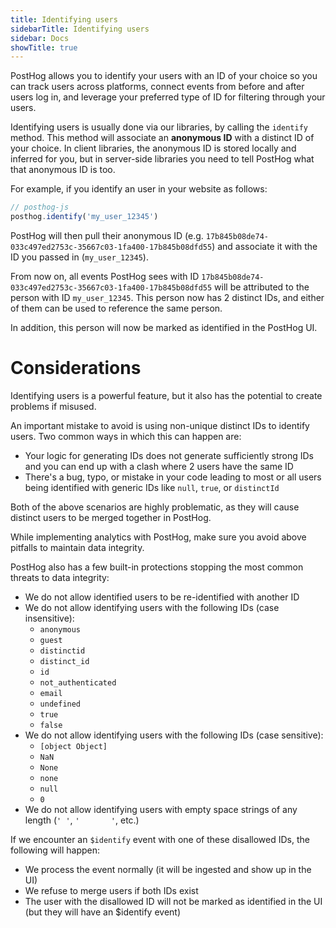 ```yaml
---
title: Identifying users
sidebarTitle: Identifying users
sidebar: Docs
showTitle: true
---
```


PostHog allows you to identify your users with an ID of your choice so you can track users across platforms, connect events from before and after users log in, and leverage your preferred type of ID for filtering through your users. 

Identifying users is usually done via our libraries, by calling the `identify` method. This method will associate an **anonymous ID** with a distinct ID of your choice. In client libraries, the anonymous ID is stored locally and inferred for you, but in server-side libraries you need to tell PostHog what that anonymous ID is too.

For example, if you identify an user in your website as follows:

```js
// posthog-js
posthog.identify('my_user_12345')
```

PostHog will then pull their anonymous ID (e.g. `17b845b08de74-033c497ed2753c-35667c03-1fa400-17b845b08dfd55`) and associate it with the ID you passed in (`my_user_12345`).

From now on, all events PostHog sees with ID `17b845b08de74-033c497ed2753c-35667c03-1fa400-17b845b08dfd55` will be attributed to the person with ID `my_user_12345`. This person now has 2 distinct IDs, and either of them can be used to reference the same person.

In addition, this person will now be marked as identified in the PostHog UI.

# Considerations

Identifying users is a powerful feature, but it also has the potential to create problems if misused. 

An important mistake to avoid is using non-unique distinct IDs to identify users. Two common ways in which this can happen are:

- Your logic for generating IDs does not generate sufficiently strong IDs and you can end up with a clash where 2 users have the same ID
- There's a bug, typo, or mistake in your code leading to most or all users being identified with generic IDs like `null`, `true`, or `distinctId`

Both of the above scenarios are highly problematic, as they will cause distinct users to be merged together in PostHog.

While implementing analytics with PostHog, make sure you avoid above pitfalls to maintain data integrity.

PostHog also has a few built-in protections stopping the most common threats to data integrity:

- We do not allow identified users to be re-identified with another ID
- We do not allow identifying users with the following IDs (case insensitive):
    - `anonymous`
    - `guest`
    - `distinctid`
    - `distinct_id`
    - `id`
    - `not_authenticated`
    - `email`
    - `undefined`
    - `true`
    - `false`
- We do not allow identifying users with the following IDs (case sensitive):
  - `[object Object]` 
  - `NaN`
  - `None`
  - `none`
  - `null`
  - `0`
- We do not allow identifying users with empty space strings of any length (`' '`, `'       '`, etc.)

If we encounter an `$identify` event with one of these disallowed IDs, the following will happen:

- We process the event normally (it will be ingested and show up in the UI)
- We refuse to merge users if both IDs exist
- The user with the disallowed ID will not be marked as identified in the UI (but they will have an $identify event)









